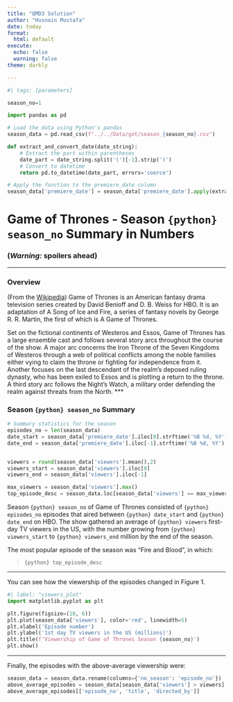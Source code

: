 ```yaml
---
title: "QMD3 Solution"
author: "Husnain Mustafa"
date: today
format:
  html: default
execute:
  echo: false
  warning: false
theme: darkly

---
```


```python
#| tags: [parameters]

season_no=1
```

```python
import pandas as pd

# Load the data using Python's pandas
season_data = pd.read_csv(f"../../Data/got/season_{season_no}.csv")

def extract_and_convert_date(date_string):
    # Extract the part within parentheses
    date_part = date_string.split('(')[-1].strip(')')
    # Convert to datetime
    return pd.to_datetime(date_part, errors='coerce')

# Apply the function to the premiere_date column
season_data['premiere_date'] = season_data['premiere_date'].apply(extract_and_convert_date)


```

# Game of Thrones - Season `{python} season_no` Summary in Numbers

### __(*Warning:* spoilers ahead)__

***

### Overview

(From the [Wikipedia](https://en.wikipedia.org/wiki/Game_of_Thrones#Premise)) Game of Thrones is an American fantasy drama television series created by David Benioff and D. B. Weiss for HBO. It is an adaptation of A Song of Ice and Fire, a series of fantasy novels by George R. R. Martin, the first of which is A Game of Thrones.

Set on the fictional continents of Westeros and Essos, Game of Thrones has a large ensemble cast and follows several story arcs throughout the course of the show. A major arc concerns the Iron Throne of the Seven Kingdoms of Westeros through a web of political conflicts among the noble families either vying to claim the throne or fighting for independence from it. Another focuses on the last descendant of the realm's deposed ruling dynasty, who has been exiled to Essos and is plotting a return to the throne. A third story arc follows the Night's Watch, a military order defending the realm against threats from the North.
***


### Season `{python} season_no` Summary

```python
# Summary statistics for the season
episodes_no = len(season_data)
date_start = season_data['premiere_date'].iloc[0].strftime('%B %d, %Y')  
date_end = season_data['premiere_date'].iloc[-1].strftime('%B %d, %Y')    


viewers = round(season_data['viewers'].mean(),2)
viewers_start = season_data['viewers'].iloc[0]
viewers_end = season_data['viewers'].iloc[-1]

max_viewers = season_data['viewers'].max()
top_episode_desc = season_data.loc[season_data['viewers'] == max_viewers, 'description'].values[0]

```

Season `{python} season_no` of Game of Thrones consisted of `{python} episodes_no` episodes that aired between `{python} date_start` and `{python} date_end` on HBO. The show gathered an average of `{python} viewers` first-day TV viewers in the US, with the number growing from `{python} viewers_start` to `{python} viewers_end` million by the end of the season.

The most popular episode of the season was "Fire and Blood", in which:

> `{python} top_episode_desc`

***

You can see how the viewership of the episodes changed in Figure 1.

```python
#| label: "viewers_plot"
import matplotlib.pyplot as plt

plt.figure(figsize=(10, 6))
plt.plot(season_data['viewers'], color='red', linewidth=5)
plt.xlabel('Episode number')
plt.ylabel('1st day TV viewers in the US (millions)')
plt.title(f'Viewership of Game of Thrones Season {season_no}')
plt.show()
```
***



Finally, the episodes with the above-average viewership were:

```python
season_data = season_data.rename(columns={'no_season': 'episode_no'})
above_average_episodes = season_data[season_data['viewers'] > viewers]
above_average_episodes[['episode_no', 'title', 'directed_by']]
```